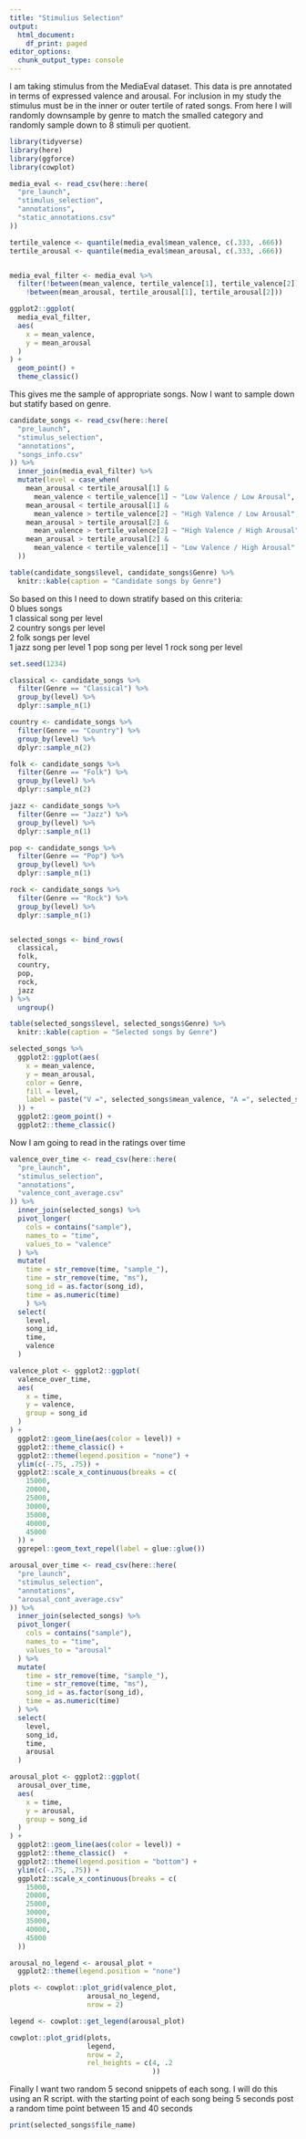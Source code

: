 ```yaml
---
title: "Stimulius Selection"
output:
  html_document:
    df_print: paged
editor_options:
  chunk_output_type: console
---
```



I am taking stimulus from the MediaEval dataset. This data is pre annotated in terms of expressed valence and arousal. For inclusion in my study the stimulus must be in the inner or outer tertile of rated songs. From here I will randomly downsample by genre to match the smalled category and randomly sample down to 8 stimuli per quotient. 

```r
library(tidyverse)
library(here)
library(ggforce)
library(cowplot)
```


```r

media_eval <- read_csv(here::here(
  "pre_launch",
  "stimulus_selection",
  "annotations",
  "static_annotations.csv"
))

tertile_valence <- quantile(media_eval$mean_valence, c(.333, .666))
tertile_arousal <- quantile(media_eval$mean_arousal, c(.333, .666))


media_eval_filter <- media_eval %>%
  filter(!between(mean_valence, tertile_valence[1], tertile_valence[2]) &
    !between(mean_arousal, tertile_arousal[1], tertile_arousal[2]))

ggplot2::ggplot(
  media_eval_filter,
  aes(
    x = mean_valence,
    y = mean_arousal
  )
) +
  geom_point() +
  theme_classic()
```

This gives me the sample of appropriate songs. Now I want to sample down but statify based on genre. 

```r
candidate_songs <- read_csv(here::here(
  "pre_launch",
  "stimulus_selection",
  "annotations",
  "songs_info.csv"
)) %>%
  inner_join(media_eval_filter) %>%
  mutate(level = case_when(
    mean_arousal < tertile_arousal[1] &
      mean_valence < tertile_valence[1] ~ "Low Valence / Low Arousal",
    mean_arousal < tertile_arousal[1] &
      mean_valence > tertile_valence[2] ~ "High Valence / Low Arousal",
    mean_arousal > tertile_arousal[2] &
      mean_valence > tertile_valence[2] ~ "High Valence / High Arousal",
    mean_arousal > tertile_arousal[2] &
      mean_valence < tertile_valence[1] ~ "Low Valence / High Arousal"
  ))

table(candidate_songs$level, candidate_songs$Genre) %>%
  knitr::kable(caption = "Candidate songs by Genre")
```

So based on this I need to down stratify based on this criteria:   
  0 blues songs  
  1 classical song per level  
  2 country songs per level   
  2 folk songs per level  
  1 jazz song per level 
  1 pop song per level 
  1 rock song per level
  
  
```r

set.seed(1234)

classical <- candidate_songs %>%
  filter(Genre == "Classical") %>%
  group_by(level) %>%
  dplyr::sample_n(1)

country <- candidate_songs %>%
  filter(Genre == "Country") %>%
  group_by(level) %>%
  dplyr::sample_n(2)

folk <- candidate_songs %>%
  filter(Genre == "Folk") %>%
  group_by(level) %>%
  dplyr::sample_n(2)

jazz <- candidate_songs %>%
  filter(Genre == "Jazz") %>%
  group_by(level) %>%
  dplyr::sample_n(1)

pop <- candidate_songs %>%
  filter(Genre == "Pop") %>%
  group_by(level) %>%
  dplyr::sample_n(1)

rock <- candidate_songs %>%
  filter(Genre == "Rock") %>%
  group_by(level) %>%
  dplyr::sample_n(1)


selected_songs <- bind_rows(
  classical,
  folk,
  country,
  pop,
  rock,
  jazz
) %>%
  ungroup()

table(selected_songs$level, selected_songs$Genre) %>%
  knitr::kable(caption = "Selected songs by Genre")

selected_songs %>%
  ggplot2::ggplot(aes(
    x = mean_valence,
    y = mean_arousal,
    color = Genre,
    fill = level,
    label = paste("V =", selected_songs$mean_valence, "A =", selected_songs$mean_arousal)
  )) +
  ggplot2::geom_point() +
  ggplot2::theme_classic()
```


Now I am going to read in the ratings over time 
```r

valence_over_time <- read_csv(here::here(
  "pre_launch",
  "stimulus_selection",
  "annotations",
  "valence_cont_average.csv"
)) %>%
  inner_join(selected_songs) %>%
  pivot_longer(
    cols = contains("sample"),
    names_to = "time",
    values_to = "valence"
  ) %>%
  mutate(
    time = str_remove(time, "sample_"),
    time = str_remove(time, "ms"),
    song_id = as.factor(song_id),
    time = as.numeric(time)
    ) %>%
  select(
    level,
    song_id,
    time,
    valence
  )

valence_plot <- ggplot2::ggplot(
  valence_over_time,
  aes(
    x = time,
    y = valence,
    group = song_id
  )
) +
  ggplot2::geom_line(aes(color = level)) +
  ggplot2::theme_classic() +
  ggplot2::theme(legend.position = "none") +
  ylim(c(-.75, .75)) +
  ggplot2::scale_x_continuous(breaks = c(
    15000,
    20000,
    25000,
    30000,
    35000,
    40000,
    45000
  )) + 
  ggrepel::geom_text_repel(label = glue::glue())

arousal_over_time <- read_csv(here::here(
  "pre_launch",
  "stimulus_selection",
  "annotations",
  "arousal_cont_average.csv"
)) %>%
  inner_join(selected_songs) %>%
  pivot_longer(
    cols = contains("sample"),
    names_to = "time",
    values_to = "arousal"
  ) %>%
  mutate(
    time = str_remove(time, "sample_"),
    time = str_remove(time, "ms"),
    song_id = as.factor(song_id),
    time = as.numeric(time)
  ) %>%
  select(
    level,
    song_id,
    time,
    arousal
  )

arousal_plot <- ggplot2::ggplot(
  arousal_over_time,
  aes(
    x = time,
    y = arousal,
    group = song_id
  )
) +
  ggplot2::geom_line(aes(color = level)) +
  ggplot2::theme_classic()  +
  ggplot2::theme(legend.position = "bottom") +
  ylim(c(-.75, .75)) +
  ggplot2::scale_x_continuous(breaks = c(
    15000,
    20000,
    25000,
    30000,
    35000,
    40000,
    45000
  ))

arousal_no_legend <- arousal_plot + 
  ggplot2::theme(legend.position = "none")

plots <- cowplot::plot_grid(valence_plot, 
                   arousal_no_legend, 
                   nrow = 2)

legend <- cowplot::get_legend(arousal_plot)

cowplot::plot_grid(plots, 
                   legend, 
                   nrow = 2, 
                   rel_heights = c(4, .2
                                   ))
```

Finally I want two random 5 second snippets of each song. I will do this using an R script. with the starting point of each song being 5 seconds post a random time point between 15 and 40 seconds 

```r
print(selected_songs$file_name) 
```


